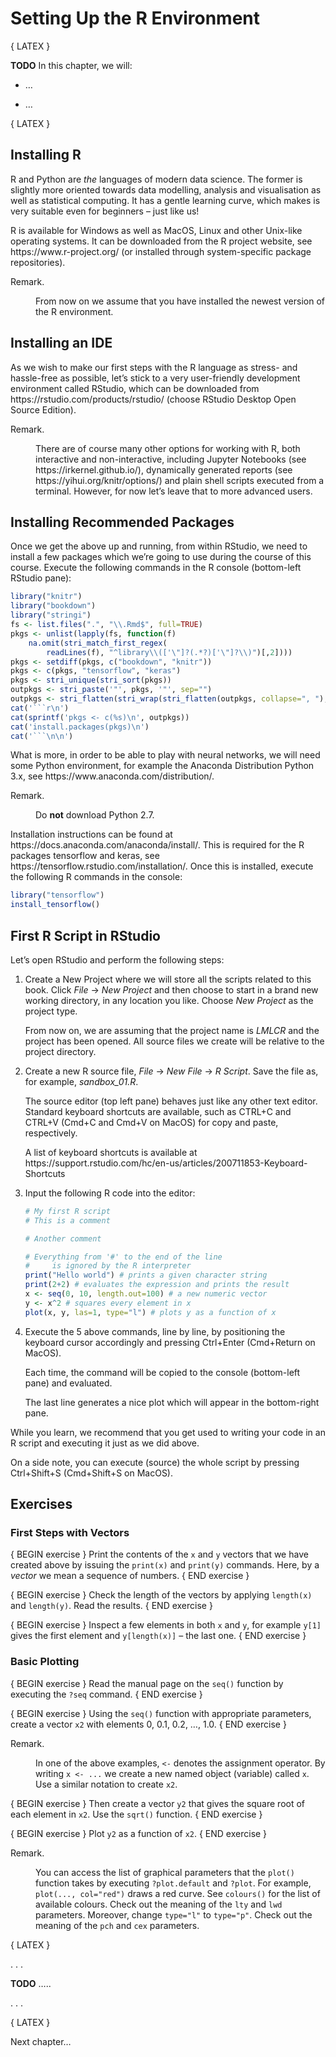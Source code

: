 # Setting Up the R Environment  {#appendix:rintro}

<!-- (C) 2020 Marek Gagolewski, https://www.gagolewski.com -->


{ LATEX \color{gray} }

**TODO** In this chapter, we will:

* ...

* ...


{ LATEX \normalcolor }




<!--

TODO: Mention knitr+markdown and add OnTrack exercises?
This can be left for the Deep R book.

-->



## Installing R

R and Python are *the* languages of modern data science.
The former is slightly more oriented towards data modelling,
analysis and visualisation as well as statistical computing.
It has a gentle learning curve, which makes is very suitable even
for beginners -- just like us!

R is available for Windows as well as MacOS, Linux and other Unix-like
operating systems.
It can be downloaded from the R project website,
see https://www.r-project.org/ (or installed through system-specific package
repositories).


Remark.

: From now on we assume that you have installed the newest version of the
R environment.



## Installing an IDE

As we wish to make our first steps with the R language
as stress- and hassle-free as possible, let's stick to a very user-friendly
development environment called RStudio, which can be downloaded from
https://rstudio.com/products/rstudio/ (choose RStudio Desktop Open Source Edition).


Remark.

: There are of course many other options for working with R, both interactive
and non-interactive, including Jupyter Notebooks (see https://irkernel.github.io/),
dynamically generated reports (see https://yihui.org/knitr/options/)
and plain shell scripts executed from a terminal.
However, for now let's leave that to more
advanced users.


## Installing Recommended Packages

Once we get the above up and running, from within RStudio,
we need to install a few packages which we're going to use during the course
of this course. Execute the following commands in the R console
(bottom-left RStudio pane):

```r
library("knitr")
library("bookdown")
library("stringi")
fs <- list.files(".", "\\.Rmd$", full=TRUE)
pkgs <- unlist(lapply(fs, function(f)
    na.omit(stri_match_first_regex(
        readLines(f), "^library\\(['\"]?(.*?)['\"]?\\)")[,2])))
pkgs <- setdiff(pkgs, c("bookdown", "knitr"))
pkgs <- c(pkgs, "tensorflow", "keras")
pkgs <- stri_unique(stri_sort(pkgs))
outpkgs <- stri_paste('"', pkgs, '"', sep="")
outpkgs <- stri_flatten(stri_wrap(stri_flatten(outpkgs, collapse=", "), 55), collapse="\n    ")
cat('```r\n')
cat(sprintf('pkgs <- c(%s)\n', outpkgs))
cat('install.packages(pkgs)\n')
cat('```\n\n')
```


What is more, in order to be able to play with neural networks,
we will need some Python environment, for example
the Anaconda Distribution Python 3.x, see
https://www.anaconda.com/distribution/.


Remark.

: Do **not** download Python 2.7.

Installation instructions can be found at
https://docs.anaconda.com/anaconda/install/.
This is required for the R packages tensorflow and keras,
see https://tensorflow.rstudio.com/installation/.
Once this is installed, execute the following R commands in the console:

```r
library("tensorflow")
install_tensorflow()
```


## First R Script in RStudio

Let's open RStudio and perform the following steps:

1.  Create a New Project where we will store all the scripts
    related to this book. Click *File* → *New Project*
    and then choose to start in a brand new working directory,
    in any location you like.
    Choose *New Project* as the project type.


    From now on, we are assuming that the project name is *LMLCR*
    and the project has been opened. All source files we create
    will be relative to the project directory.

2.  Create a new R source file, *File* → *New File* → *R Script*.
    Save the file as, for example, *sandbox_01.R*.

    The source editor (top left pane) behaves just like any other text editor.
    Standard keyboard shortcuts are available, such as CTRL+C
    and CTRL+V (Cmd+C and Cmd+V on MacOS) for copy and paste, respectively.

    A list of keyboard shortcuts is available at
    https://support.rstudio.com/hc/en-us/articles/200711853-Keyboard-Shortcuts

3.  Input the following R code into the editor:

    ```r
    # My first R script
    # This is a comment

    # Another comment

    # Everything from '#' to the end of the line
    #     is ignored by the R interpreter
    print("Hello world") # prints a given character string
    print(2+2) # evaluates the expression and prints the result
    x <- seq(0, 10, length.out=100) # a new numeric vector
    y <- x^2 # squares every element in x
    plot(x, y, las=1, type="l") # plots y as a function of x
    ```

4.  Execute the 5 above commands, line by line,
    by positioning the keyboard cursor accordingly and
    pressing Ctrl+Enter (Cmd+Return on MacOS).

    Each time, the command will be copied to the console
    (bottom-left pane)
    and evaluated.

    The last line generates a nice plot which will appear in the
    bottom-right pane.

While you learn, we recommend that you get used to writing your
code in an R script and executing it just as we did above.

On a side note, you can execute (source) the whole script
by pressing Ctrl+Shift+S (Cmd+Shift+S on MacOS).




## Exercises

### First Steps with Vectors

{ BEGIN exercise }
Print the contents of the `x` and `y` vectors that we have
created above
by issuing the `print(x)` and `print(y)` commands.
Here, by a *vector* we mean a sequence of numbers.
{ END exercise }


{ BEGIN exercise }
Check the length of the vectors by applying `length(x)`
and `length(y)`. Read the results.
{ END exercise }

{ BEGIN exercise }
Inspect a few elements in both `x` and `y`,
for example `y[1]` gives the first element
and `y[length(x)]` -- the last one.
{ END exercise }


### Basic Plotting

{ BEGIN exercise }
Read the manual page on the `seq()` function
by executing the `?seq` command.
{ END exercise }


{ BEGIN exercise }
Using the `seq()` function with appropriate parameters,
create a vector `x2` with elements 0, 0.1, 0.2, ..., 1.0.
{ END exercise }

Remark.

:  In one of the above examples, `<-` denotes the assignment operator.
   By writing `x <- ...` we create a new named object (variable) called `x`.
   Use a similar notation to create `x2`.

{ BEGIN exercise }
Then create a vector `y2` that gives the square root of each element in `x2`.
Use the `sqrt()` function.
{ END exercise }


{ BEGIN exercise }
Plot `y2` as a function of `x2`.
{ END exercise }


Remark.

: You can access the list of graphical parameters that the `plot()`
    function takes by executing `?plot.default` and `?plot`.
    For example, `plot(..., col="red")` draws a red curve.
    See `colours()` for the list of available colours.
    Check out the meaning of the `lty` and `lwd` parameters.
    Moreover, change `type="l"` to `type="p"`.
    Check out the meaning of the `pch` and `cex` parameters.





{ LATEX \color{gray} }

. . .

**TODO** .....


. . .

{ LATEX \normalcolor }


Next chapter...

